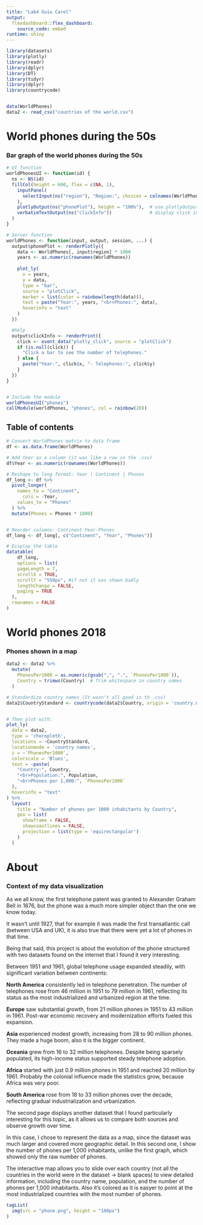 ```yaml
---
title: "Lab4 Guiu Carol"
output: 
  flexdashboard::flex_dashboard:
    source_code: embed 
runtime: shiny
---
```


```r
library(datasets)
library(plotly)
library(readr)
library(dplyr)
library(DT)
library(tidyr)
library(dplyr)
library(countrycode)


data(WorldPhones)
data2 <- read_csv("countries of the world.csv")

```

# World phones during the 50s

### Bar graph of the world phones during the 50s

```r
# UI function
worldPhonesUI <- function(id) {
  ns <- NS(id)
  fillCol(height = 600, flex = c(NA, 1), 
    inputPanel(
      selectInput(ns("region"), "Region:", choices = colnames(WorldPhones))
    ),
    plotlyOutput(ns("phonePlot"), height = "100%"),  # use plotlyOutput
    verbatimTextOutput(ns("clickInfo"))              # display click info
  )
}

# Server function
worldPhones <- function(input, output, session, ...) {
  output$phonePlot <- renderPlotly({
    data <- WorldPhones[, input$region] * 1000
    years <- as.numeric(rownames(WorldPhones))
    
    plot_ly(
      x = years,
      y = data,
      type = "bar",
      source = "plotClick",
      marker = list(color = rainbow(length(data))),
      text = paste("Year:", years, "<br>Phones:", data),
      hoverinfo = "text"
    )
  })

  #help
  output$clickInfo <- renderPrint({
    click <- event_data("plotly_click", source = "plotClick")
    if (is.null(click)) {
      "Click a bar to see the number of telephones."
    } else {
      paste("Year:", click$x, "- Telephones:", click$y)
    }
  })
}



```

```r
# Include the module
worldPhonesUI("phones")
callModule(worldPhones, "phones", col = rainbow(20))

```

## Table of contents {data-width="600"}

```r

# Convert WorldPhones matrix to data frame
df <- as.data.frame(WorldPhones)

# Add Year as a column (it was like a row in the .csv)
df$Year <- as.numeric(rownames(WorldPhones))

# Reshape to long format: Year | Continent | Phones
df_long <- df %>%
  pivot_longer(
    names_to = "Continent",
      cols = -Year,
    values_to = "Phones"
  ) %>%
  mutate(Phones = Phones * 1000)


# Reorder columns: Continent-Year-Phones
df_long <- df_long[, c("Continent", "Year", "Phones")]

# Display the table
datatable(
    df_long,
    options = list(
    pageLength = 7,
    scrollX = TRUE,
    scrollY = "550px", #if not it was shown badly
    lengthChange = FALSE,
    paging = TRUE
  ),
  rownames = FALSE
)


```

# World phones 2018

### Phones shown in a map

```r

data2 <- data2 %>%
  mutate(
    PhonesPer1000 = as.numeric(gsub(",", ".", `PhonesPer1000`)),
    Country = trimws(Country)  # Trim whitespace in country names
  )

# Standardize country names (It wasn't all good in th .csv)
data2$CountryStandard <- countrycode(data2$Country, origin = 'country.name', destination = 'country.name')


# Then plot with:
plot_ly(
  data = data2,
  type = 'choropleth',
  locations = ~CountryStandard,
  locationmode = 'country names',
  z = ~`PhonesPer1000`,
  colorscale = 'Blues',
  text = ~paste(
    "Country:", Country,
    "<br>Population:", Population,
    "<br>Phones per 1,000:", `PhonesPer1000`
  ),
  hoverinfo = "text"
) %>%
  layout(
    title = "Number of phones per 1000 inhabitants by Country",
    geo = list(
      showframe = FALSE,
      showcoastlines = FALSE,
      projection = list(type = 'equirectangular')
    )
  )


```

# About

### Context of my data visualization

As we all know, the first telephone patent was granted to Alexander Graham Bell in 1876, but the phone was a much more simpler object than the one we know today.

It wasn't until 1927, that for example it was made the first transatlantic call (between USA and UK), it is also true that there were yet a lot of phones in that time.

Being that said, this project is about the evolution of the phone structured with two datasets found on the internet that I found it very interesting.

Between 1951 and 1961, global telephone usage expanded steadily, with significant variation between continents:

**North America** consistently led in telephone penetration. The number of telephones rose from 46 million in 1951 to 79 million in 1961, reflecting its status as the most industrialized and urbanized region at the time.

**Europe** saw substantial growth, from 21 million phones in 1951 to 43 million in 1961. Post-war economic recovery and modernization efforts fueled this expansion.

**Asia** experienced modest growth, increasing from 28 to 90 million phones. They made a huge boom, also it is the bigger continent.

**Oceania** grew from 16 to 32 million telephones. Despite being sparsely populated, its high-income status supported steady telephone adoption.

**Africa** started with just 0.9 million phones in 1951 and reached 20 million by 1961. Probably the colonial influence made the statistics grow, because Africa was very poor.

**South America** rose from 18 to 33 million phones over the decade, reflecting gradual industrialization and urbanization.


The second page displays another dataset that I found particularly interesting for this topic, as it allows us to compare both sources and observe growth over time.

In this case, I chose to represent the data as a map, since the dataset was much larger and covered more geographic detail. In this second one, I show the number of phones per 1,000 inhabitants, unlike the first graph, which showed only the raw number of phones.

The interactive map allows you to slide over each country (not all the countries in the world were in the dataset -> blank spaces) to view detailed information, including the country name, population, and the number of phones per 1,000 inhabitants. Also it's colored as it is easyer to point at the most industrialized countries with the most number of phones.

```r
tagList(
  img(src = "phone.png", height = "100px")
)

```
